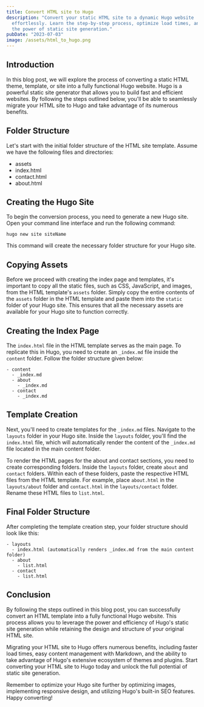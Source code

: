 ```yaml
---
title: Convert HTML site to Hugo
description: "Convert your static HTML site to a dynamic Hugo website
  effortlessly. Learn the step-by-step process, optimize load times, and unleash
  the power of static site generation."
pubDate: "2023-07-03"
image: /assets/html_to_hugo.png
---
```


## Introduction

In this blog post, we will explore the process of converting a static HTML theme, template, or site into a fully functional Hugo website. Hugo is a powerful static site generator that allows you to build fast and efficient websites. By following the steps outlined below, you'll be able to seamlessly migrate your HTML site to Hugo and take advantage of its numerous benefits.

## Folder Structure

Let's start with the initial folder structure of the HTML site template. Assume we have the following files and directories:

- assets
- index.html
- contact.html
- about.html

## Creating the Hugo Site

To begin the conversion process, you need to generate a new Hugo site. Open your command line interface and run the following command:

```
hugo new site siteName

```

This command will create the necessary folder structure for your Hugo site.

## Copying Assets

Before we proceed with creating the index page and templates, it's important to copy all the static files, such as CSS, JavaScript, and images, from the HTML template's `assets` folder. Simply copy the entire contents of the `assets` folder in the HTML template and paste them into the `static` folder of your Hugo site. This ensures that all the necessary assets are available for your Hugo site to function correctly.

## Creating the Index Page

The `index.html` file in the HTML template serves as the main page. To replicate this in Hugo, you need to create an `_index.md` file inside the `content` folder. Follow the folder structure given below:

```
- content
  - _index.md
  - about
    - _index.md
  - contact
    - _index.md

```

## Template Creation

Next, you'll need to create templates for the `_index.md` files. Navigate to the `layouts` folder in your Hugo site. Inside the `layouts` folder, you'll find the `index.html` file, which will automatically render the content of the `_index.md` file located in the main content folder.

To render the HTML pages for the about and contact sections, you need to create corresponding folders. Inside the `layouts` folder, create `about` and `contact` folders. Within each of these folders, paste the respective HTML files from the HTML template. For example, place `about.html` in the `layouts/about` folder and `contact.html` in the `layouts/contact` folder. Rename these HTML files to `list.html`.

## Final Folder Structure

After completing the template creation step, your folder structure should look like this:

```
- layouts
  - index.html (automatically renders _index.md from the main content folder)
  - about
    - list.html
  - contact
    - list.html

```

## Conclusion

By following the steps outlined in this blog post, you can successfully convert an HTML template into a fully functional Hugo website. This process allows you to leverage the power and efficiency of Hugo's static site generation while retaining the design and structure of your original HTML site.

Migrating your HTML site to Hugo offers numerous benefits, including faster load times, easy content management with Markdown, and the ability to take advantage of Hugo's extensive ecosystem of themes and plugins. Start converting your HTML site to Hugo today and unlock the full potential of static site generation.

Remember to optimize your Hugo site further by optimizing images, implementing responsive design, and utilizing Hugo's built-in SEO features. Happy converting!
